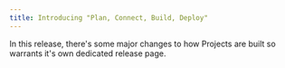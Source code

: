 ```yaml
---
title: Introducing "Plan, Connect, Build, Deploy"
---
```


In this release, there's some major changes to how Projects are built so warrants it's own dedicated
release page.


